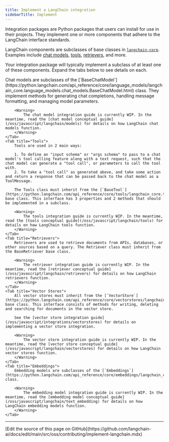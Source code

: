 ```yaml
---
title: Implement a LangChain integration
sidebarTitle: Implement
---
```


Integration packages are Python packages that users can install for use in their projects. They implement one or more components that adhere to the LangChain interface standards.

LangChain components are subclasses of base classes in [`langchain-core`](https://github.com/langchain-ai/langchain/tree/master/libs/core). Examples include [chat models](/oss/javascript/integrations/chat), [tools](/oss/javascript/integrations/tools), [retrievers](/oss/javascript/integrations/retrievers), and more.

Your integration package will typically implement a subclass of at least one of these components. Expand the tabs below to see details on each.

<Tabs>
    <Tab title="Chat Models">
        Chat models are subclasses of the [`BaseChatModel`](https://python.langchain.com/api_reference/core/language_models/langchain_core.language_models.chat_models.BaseChatModel.html) class. They implement methods for generating chat completions, handling message formatting, and managing model parameters.

        <Warning>
            The chat model integration guide is currently WIP. In the meantime, read the [chat model conceptual guide](/oss/javascript/langchain/models) for details on how LangChain chat models function.
        </Warning>
    </Tab>
    <Tab title="Tools">
        Tools are used in 2 main ways:

        1. To define an "input schema" or "args schema" to pass to a chat model's tool calling feature along with a text request, such that the chat model can generate a "tool call", or parameters to call the tool with.
        2. To take a "tool call" as generated above, and take some action and return a response that can be passed back to the chat model as a ToolMessage.

        The Tools class must inherit from the [`BaseTool`](https://python.langchain.com/api_reference/core/tools/langchain_core.tools.base.BaseTool.html#langchain_core.tools.base.BaseTool) base class. This interface has 3 properties and 2 methods that should be implemented in a subclass.

        <Warning>
            The tools integration guide is currently WIP. In the meantime, read the [tools conceptual guide](/oss/javascript/langchain/tools) for details on how LangChain tools function.
        </Warning>
    </Tab>
    <Tab title="Retrievers">
        Retrievers are used to retrieve documents from APIs, databases, or other sources based on a query. The Retriever class must inherit from the BaseRetriever base class.

        <Warning>
            The retriever integration guide is currently WIP. In the meantime, read the [retriever conceptual guide](/oss/javascript/langchain/retrievers) for details on how LangChain retrievers function.
        </Warning>
    </Tab>
    <Tab title="Vector Stores">
        All vector stores must inherit from the [`VectorStore`](https://python.langchain.com/api_reference/core/vectorstores/langchain_core.vectorstores.base.VectorStore.html) base class. This interface consists of methods for writing, deleting and searching for documents in the vector store.

        See the [vector store integration guide](/oss/javascript/integrations/vectorstores) for details on implementing a vector store integration.

        <Warning>
            The vector store integration guide is currently WIP. In the meantime, read the [vector store conceptual guide](/oss/javascript/langchain/vectorstores) for details on how LangChain vector stores function.
        </Warning>
    </Tab>
    <Tab title="Embeddings">
        Embedding models are subclasses of the [`Embeddings`](https://python.langchain.com/api_reference/core/embeddings/langchain_core.embeddings.embeddings.Embeddings.html) class.

        <Warning>
            The embedding model integration guide is currently WIP. In the meantime, read the [embedding model conceptual guide](/oss/javascript/langchain/text_embedding) for details on how LangChain embedding models function.
        </Warning>
    </Tab>
</Tabs>

---

<Callout icon="pen-to-square" iconType="regular">
  [Edit the source of this page on GitHub](https://github.com/langchain-ai/docs/edit/main/src/oss/contributing/implement-langchain.mdx)
</Callout>
